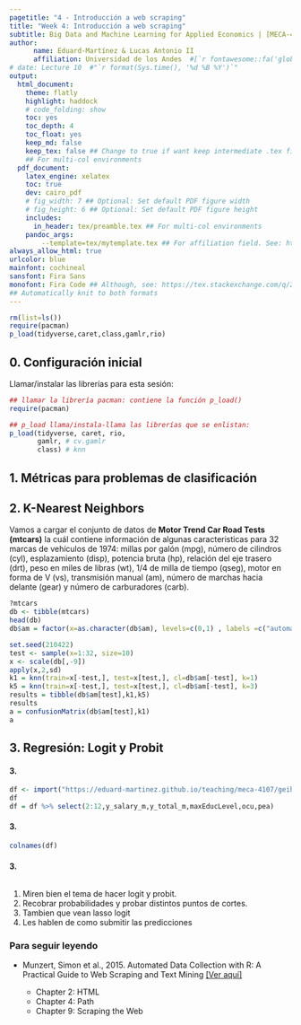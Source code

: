 ```yaml
---
pagetitle: "4 - Introducción a web scraping"
title: "Week 4: Introducción a web scraping"
subtitle: Big Data and Machine Learning for Applied Economics | [MECA-4107](https://bloqueneon.uniandes.edu.co/d2l/home/130328)
author: 
      name: Eduard-Martínez & Lucas Antonio II
      affiliation: Universidad de los Andes  #[`r fontawesome::fa('globe')`]()
# date: Lecture 10  #"`r format(Sys.time(), '%d %B %Y')`"
output: 
  html_document:
    theme: flatly
    highlight: haddock
    # code_folding: show
    toc: yes
    toc_depth: 4
    toc_float: yes
    keep_md: false
    keep_tex: false ## Change to true if want keep intermediate .tex file
    ## For multi-col environments
  pdf_document:
    latex_engine: xelatex
    toc: true
    dev: cairo_pdf
    # fig_width: 7 ## Optional: Set default PDF figure width
    # fig_height: 6 ## Optional: Set default PDF figure height
    includes:
      in_header: tex/preamble.tex ## For multi-col environments
    pandoc_args:
        --template=tex/mytemplate.tex ## For affiliation field. See: https://bit.ly/2T191uZ
always_allow_html: true
urlcolor: blue
mainfont: cochineal
sansfont: Fira Sans
monofont: Fira Code ## Although, see: https://tex.stackexchange.com/q/294362
## Automatically knit to both formats
---
```


```r
rm(list=ls())
require(pacman)
p_load(tidyverse,caret,class,gamlr,rio)
```

## **0. Configuración inicial**

Llamar/instalar las librerías para esta sesión:

```r
## llamar la librería pacman: contiene la función p_load()
require(pacman)

## p_load llama/instala-llama las librerías que se enlistan:
p_load(tidyverse, caret, rio, 
       gamlr, # cv.gamlr
       class) # knn
```


## **1. Métricas para problemas de clasificación**


## **2. K-Nearest Neighbors**

Vamos a cargar el conjunto de datos de **Motor Trend Car Road Tests (mtcars)** la cuál contiene información de algunas caracteristicas para 32 marcas de vehículos de 1974: millas por galón (mpg), número de cilindros (cyl), esplazamiento (disp), potencia bruta (hp), relación del eje trasero (drt), peso en miles de libras (wt), 1/4 de milla de tiempo (qseg), motor en forma de V (vs), transmisión manual (am), número de marchas hacia delante (gear) y número de carburadores (carb).

```r
?mtcars
db <- tibble(mtcars)
head(db)
db$am = factor(x=as.character(db$am), levels=c(0,1) , labels =c("automatic","manual"))
```

```r
set.seed(210422)
test <- sample(x=1:32, size=10)
x <- scale(db[,-9])
apply(x,2,sd)
k1 = knn(train=x[-test,], test=x[test,], cl=db$am[-test], k=1)
k5 = knn(train=x[-test,], test=x[test,], cl=db$am[-test], k=3)
results = tibble(db$am[test],k1,k5)
results
a = confusionMatrix(db$am[test],k1)
a
```

## **3. Regresión: Logit y Probit**

#### **3. **

```r
df <- import("https://eduard-martinez.github.io/teaching/meca-4107/geih.rds")
df
df = df %>% select(2:12,y_salary_m,y_total_m,maxEducLevel,ocu,pea)
```

#### **3. **

```r
colnames(df)
```

#### **3. **

```r

```






1. Miren bien el tema de hacer logit y probit. 
2. Recobrar probabilidades y probar distintos puntos de cortes.
3. Tambien que vean lasso logit
4. Les hablen de como submitir las predicciones


### Para seguir leyendo

-   Munzert, Simon et al., 2015. Automated Data Collection with R: A Practical Guide to Web Scraping and Text Mining [[Ver aquí]](http://www.r-datacollection.com)

    -   Chapter 2: HTML
    -   Chapter 4: Path
    -   Chapter 9: Scraping the Web


